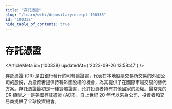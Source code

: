 ```yaml
---
title: "存託憑證"
slug: "/learn/wiki/depositaryreceipt-100338"
id: "100338"
hide_table_of_contents: true
---
```



# 存託憑證

<ArticleMeta id={100338} updatedAt={'2023-09-26 13:58:47'} />
<div className='border-solid border-b border-t-0 my-4 border-[var(--ifm-color-gray-300)]' />

存託憑證 (DR) 是由銀行發行的可轉讓證書，代表在本地股票交易所交易的外國公司的股份，為投資者提供持有外國股權的機會，為其提供了在國際市場交易的替代方案。存託憑證最初是一種實體證書，允許投資者持有其他國家的股權。最常見的 DR 類型之一是美國存託憑證 (ADR)，自上世紀 20 年代以來為公司、投資者和交易商提供了全球投資機會。
